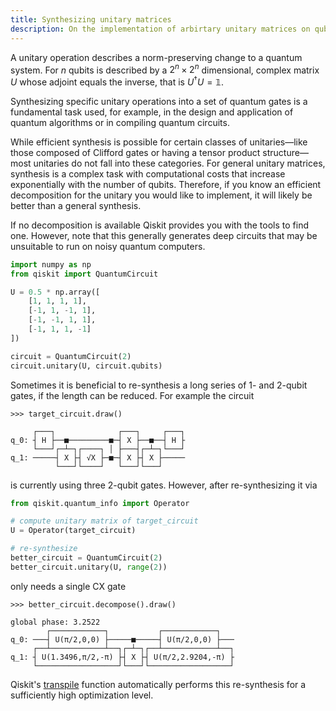 ```yaml
---
title: Synthesizing unitary matrices
description: On the implementation of arbirtary unitary matrices on qubits
---
```


A unitary operation describes a norm-preserving change to a quantum system.
For $n$ qubits is described by a $2^n \times 2^n$ dimensional, complex matrix $U$ whose adjoint equals the inverse, that is $U^\dagger U = \mathbb{1}$.

Synthesizing specific unitary operations into a set of quantum gates is a fundamental task used, for example, in the design and application of quantum algorithms or in compiling quantum circuits.

While efficient synthesis is possible for certain classes of unitaries—like those composed of Clifford gates or having a tensor product structure—most unitaries do not fall into these categories.
For general unitary matrices, synthesis is a complex task with computational costs that increase exponentially with the number of qubits.
Therefore, if you know an efficient decomposition for the unitary you would like to implement, it will likely be better than a general synthesis.

If no decomposition is available Qiskit provides you with the tools to find one. 
However, note that this generally generates deep circuits that may be unsuitable to run on noisy quantum computers.

```python
import numpy as np
from qiskit import QuantumCircuit

U = 0.5 * np.array([
    [1, 1, 1, 1],
    [-1, 1, -1, 1],
    [-1, -1, 1, 1],
    [-1, 1, 1, -1]
])

circuit = QuantumCircuit(2)
circuit.unitary(U, circuit.qubits)
```

Sometimes it is beneficial to re-synthesis a long series of 1- and 2-qubit gates, if the length can be reduced. For example the circuit

```
>>> target_circuit.draw()

     ┌───┐              ┌───┐     ┌───┐
q_0: ┤ H ├──■─────────■─┤ X ├──■──┤ H ├
     └───┘┌─┴─┐┌────┐ │ ├───┤┌─┴─┐└───┘
q_1: ─────┤ X ├┤ √X ├─■─┤ X ├┤ X ├─────
          └───┘└────┘   └───┘└───┘
```

is currently using three 2-qubit gates. However, after re-synthesizing it via

```python 
from qiskit.quantum_info import Operator

# compute unitary matrix of target_circuit
U = Operator(target_circuit)

# re-synthesize
better_circuit = QuantumCircuit(2)
better_circuit.unitary(U, range(2))
```

only needs a single CX gate

```
>>> better_circuit.decompose().draw()

global phase: 3.2522
        ┌────────────┐           ┌────────────┐
q_0: ───┤ U(π/2,0,0) ├─────■─────┤ U(π/2,0,0) ├───
     ┌──┴────────────┴──┐┌─┴─┐┌──┴────────────┴──┐
q_1: ┤ U(1.3496,π/2,-π) ├┤ X ├┤ U(π/2,2.9204,-π) ├
     └──────────────────┘└───┘└──────────────────┘
```

Qiskit's [transpile](../api/qiskit/qiskit.transpile) function automatically performs this re-synthesis for a sufficiently high optimization level.


